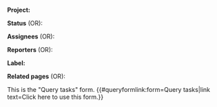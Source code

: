 <includeonly>
{{{for template|Query tasks}}}
'''Project:'''

{{{field|Project|input type=combobox|values from category=Projects}}}

'''Status''' (OR):

{{{field|Status|input type=checkboxes|values={{#cargo_query: table=Statuses
  |fields=Name
  |format=list
  |order by=Kanban_order
  |no html
}} }}}

'''Assignees''' (OR):

{{{field|Assignees|cargo table=Tasks|cargo field=Assignees|mapping template=Get name}}}

'''Reporters''' (OR):

{{{field|Reporters|cargo table=Tasks|cargo field=Reporters|mapping template=Get name}}}

'''Label:'''

{{{field|Labels|input type=combobox|cargo table=Tasks|cargo field=Labels|mapping template=Get task label}}}

'''Related pages''' (OR):

{{{field|Related_pages|input type=tokens|values from category=Tasks}}}
{{{end template}}}
{{{standard input|run query}}}
</includeonly><noinclude>
This is the "Query tasks" form.
{{#queryformlink:form=Query tasks|link text=Click here to use this form.}}
</noinclude>
